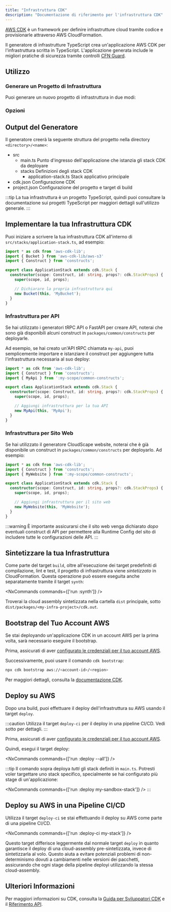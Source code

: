 ```yaml
---
title: "Infrastruttura CDK"
description: "Documentazione di riferimento per l'infrastruttura CDK"
---
```





[AWS CDK](https://docs.aws.amazon.com/cdk/v2/guide/home.html) è un framework per definire infrastrutture cloud tramite codice e provisionarle attraverso AWS CloudFormation.

Il generatore di infrastrutture TypeScript crea un'applicazione AWS CDK per l'infrastruttura scritta in TypeScript. L'applicazione generata include le migliori pratiche di sicurezza tramite controlli [CFN Guard](https://docs.aws.amazon.com/cfn-guard/latest/ug/what-is-guard.html).

## Utilizzo

### Generare un Progetto di Infrastruttura

Puoi generare un nuovo progetto di infrastruttura in due modi:

<RunGenerator generator="ts#infra" />

### Opzioni

<GeneratorParameters generator="ts#infra" />

## Output del Generatore

Il generatore creerà la seguente struttura del progetto nella directory `<directory>/<name>`:

<FileTree>

  - src
    - main.ts Punto d'ingresso dell'applicazione che istanzia gli stack CDK da deployare
    - stacks Definizioni degli stack CDK
      - application-stack.ts Stack applicativo principale
  - cdk.json Configurazione CDK
  - project.json Configurazione del progetto e target di build

</FileTree>

:::tip
La tua infrastruttura è un progetto TypeScript, quindi puoi consultare la <Link path="guides/typescript-project">documentazione sui progetti TypeScript</Link> per maggiori dettagli sull'utilizzo generale.
:::

## Implementare la tua Infrastruttura CDK

Puoi iniziare a scrivere la tua infrastruttura CDK all'interno di `src/stacks/application-stack.ts`, ad esempio:

```ts title="src/stacks/application-stack.ts" {9-10}
import * as cdk from 'aws-cdk-lib';
import { Bucket } from 'aws-cdk-lib/aws-s3'
import { Construct } from 'constructs';

export class ApplicationStack extends cdk.Stack {
  constructor(scope: Construct, id: string, props?: cdk.StackProps) {
    super(scope, id, props);

    // Dichiarare la propria infrastruttura qui
    new Bucket(this, 'MyBucket');
  }
}
```

### Infrastruttura per API

Se hai utilizzato i generatori <Link path="guides/trpc">tRPC API</Link> o <Link path="guides/fastapi">FastAPI</Link> per creare API, noterai che sono già disponibili alcuni construct in `packages/common/constructs` per deployarle.

Ad esempio, se hai creato un'API tRPC chiamata `my-api`, puoi semplicemente importare e istanziare il construct per aggiungere tutta l'infrastruttura necessaria al suo deploy:

```ts title="src/stacks/application-stack.ts" {3, 9-10}
import * as cdk from 'aws-cdk-lib';
import { Construct } from 'constructs';
import { MyApi } from ':my-scope/common-constructs';

export class ApplicationStack extends cdk.Stack {
  constructor(scope: Construct, id: string, props?: cdk.StackProps) {
    super(scope, id, props);

    // Aggiungi infrastruttura per la tua API
    new MyApi(this, 'MyApi');
  }
}
```

### Infrastruttura per Sito Web

Se hai utilizzato il generatore <Link path="guides/react-website">CloudScape website</Link>, noterai che è già disponibile un construct in `packages/common/constructs` per deployarlo. Ad esempio:

```ts title="src/stacks/application-stack.ts" {3, 9-10}
import * as cdk from 'aws-cdk-lib';
import { Construct } from 'constructs';
import { MyWebsite } from ':my-scope/common-constructs';

export class ApplicationStack extends cdk.Stack {
  constructor(scope: Construct, id: string, props?: cdk.StackProps) {
    super(scope, id, props);

    // Aggiungi infrastruttura per il sito web
    new MyWebsite(this, 'MyWebsite');
  }
}
```

:::warning
È importante assicurarsi che il sito web venga dichiarato _dopo_ eventuali construct di API per permettere alla <Link path="guides/react-website#runtime-configuration">Runtime Config</Link> del sito di includere tutte le configurazioni delle API.
:::

## Sintetizzare la tua Infrastruttura

Come parte del target `build`, oltre all'esecuzione dei <Link path="guides/typescript-project#building">target predefiniti di compilazione, lint e test</Link>, il progetto di infrastruttura viene _sintetizzato_ in CloudFormation. Questa operazione può essere eseguita anche separatamente tramite il target `synth`:

<NxCommands commands={['run <my-infra>:synth']} />

Troverai la cloud assembly sintetizzata nella cartella `dist` principale, sotto `dist/packages/<my-infra-project>/cdk.out`.

## Bootstrap del Tuo Account AWS

Se stai deployando un'applicazione CDK in un account AWS per la prima volta, sarà necessario eseguire il bootstrap.

Prima, assicurati di aver [configurato le credenziali per il tuo account AWS](https://docs.aws.amazon.com/sdkref/latest/guide/access.html).

Successivamente, puoi usare il comando `cdk bootstrap`:

```bash
npx cdk bootstrap aws://<account-id>/<region>
```

Per maggiori dettagli, consulta la [documentazione CDK](https://docs.aws.amazon.com/cdk/v2/guide/bootstrapping-env.html).

## Deploy su AWS

Dopo una build, puoi effettuare il deploy dell'infrastruttura su AWS usando il target `deploy`.

:::caution
Utilizza il target `deploy-ci` per il deploy in una pipeline CI/CD. Vedi sotto per dettagli.
:::

Prima, assicurati di aver [configurato le credenziali per il tuo account AWS](https://docs.aws.amazon.com/sdkref/latest/guide/access.html).

Quindi, esegui il target deploy:

<NxCommands commands={['run <my-infra>:deploy --all']} />

:::tip
Il comando sopra deploya _tutti_ gli stack definiti in `main.ts`. Potresti voler targettare uno stack specifico, specialmente se hai configurato più stage di un'applicazione:

<NxCommands commands={['run <my-infra>:deploy my-sandbox-stack']} />
:::

## Deploy su AWS in una Pipeline CI/CD

Utilizza il target `deploy-ci` se stai effettuando il deploy su AWS come parte di una pipeline CI/CD.

<NxCommands commands={['run <my-infra>:deploy-ci my-stack']} />

Questo target differisce leggermente dal normale target `deploy` in quanto garantisce il deploy di una cloud-assembly pre-sintetizzata, invece di sintetizzarla al volo. Questo aiuta a evitare potenziali problemi di non-determinismo dovuti a cambiamenti nelle versioni dei pacchetti, assicurando che ogni stage della pipeline deployi utilizzando la stessa cloud-assembly.

## Ulteriori Informazioni

Per maggiori informazioni su CDK, consulta la [Guida per Sviluppatori CDK](https://docs.aws.amazon.com/cdk/v2/guide/core_concepts.html) e il [Riferimento API](https://docs.aws.amazon.com/cdk/api/v2/docs/aws-construct-library.html).
